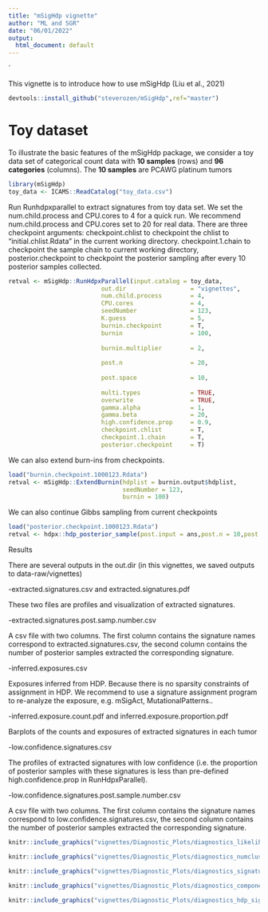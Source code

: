 ```yaml
---
title: "mSigHdp vignette"
author: "ML and SGR"
date: "06/01/2022"
output:
  html_document: default
---
```

`

This vignette is to introduce how to use mSigHdp (Liu et al., 2021)

```r
devtools::install_github("steverozen/mSigHdp",ref="master")
```


# Toy dataset

To illustrate the basic features of the mSigHdp package, we consider a toy data set
of categorical count data with **10 samples** (rows) and **96 categories** (columns). 
The **10 samples** are PCAWG platinum tumors

```r
library(mSigHdp)
toy_data <- ICAMS::ReadCatalog("toy_data.csv")
```

Run Runhdpxparallel to extract signatures from toy data set.
We set the num.child.process and CPU.cores to 4 for a quick run. We recommend num.child.process and CPU.cores set to 20 for real data.
There are three checkpoint arguments: checkpoint.chlist to checkpoint the chlist to "initial.chlist.Rdata" in the current working directory. checkpoint.1.chain to checkpoint the sample chain to current working directory, posterior.checkpoint to checkpoint the posterior sampling after every 10 posterior samples collected.
```r

retval <- mSigHdp::RunHdpxParallel(input.catalog = toy_data,
                          out.dir                  = "vignettes",
                          num.child.process        = 4, 
                          CPU.cores                = 4,
                          seedNumber               = 123,
                          K.guess                  = 5,
                          burnin.checkpoint        = T,
                          burnin                   = 100, 
                          
                          burnin.multiplier        = 2,
                         
                          post.n                   = 20, 
                          
                          post.space               = 10, 
                          
                          multi.types              = TRUE,
                          overwrite                = TRUE,
                          gamma.alpha              = 1,
                          gamma.beta               = 20, 
                          high.confidence.prop     = 0.9,
                          checkpoint.chlist        = T,
                          checkpoint.1.chain       = T,
                          posterior.checkpoint     = T) 

```

We can also extend burn-ins from checkpoints.

```r
load("burnin.checkpoint.1000123.Rdata")
retval <- mSigHdp::ExtendBurnin(hdplist = burnin.output$hdplist,
                                seedNumber = 123,
                                burnin = 100)
```


We can also continue Gibbs sampling from current checkpoints

```r
load("posterior.checkpoint.1000123.Rdata")
retval <- hdpx::hdp_posterior_sample(post.input = ans,post.n = 10,post.space = 5,seed=100123)
```


Results

There are several outputs in the out.dir (in this vignettes, we saved outputs to data-raw/vignettes)

-extracted.signatures.csv and extracted.signatures.pdf

These two files are profiles and visualization of extracted signatures.

-extracted.signatures.post.samp.number.csv 

A csv file with two columns. The first column contains the signature names correspond to extracted.signatures.csv, the second column contains the number of posterior samples extracted the corresponding signature.

-inferred.exposures.csv

Exposures inferred from HDP. Because there is no sparsity constraints of assignment in HDP. We recommend to use a signature assignment program to re-analyze the exposure, e.g. mSigAct, MutationalPatterns..

-inferred.exposure.count.pdf and inferred.exposure.proportion.pdf

Barplots of the counts and exposures of extracted signatures in each tumor

-low.confidence.signatures.csv 

The profiles of extracted signatures with low confidence (i.e. the proportion of posterior samples with these signatures is less than pre-defined high.confidence.prop in RunHdpxParallel).

-low.confidence.signatures.post.sample.number.csv 

A csv file with two columns. The first column contains the signature names correspond to low.confidence.signatures.csv, the second column contains the number of posterior samples extracted the corresponding signature.


```r
knitr::include_graphics("vignettes/Diagnostic_Plots/diagnostics_likelihood.pdf")

```


```r
knitr::include_graphics("vignettes/Diagnostic_Plots/diagnostics_numcluster.pdf")

```

```r
knitr::include_graphics("vignettes/Diagnostic_Plots/diagnostics_signatures.pdf")

```

```r
knitr::include_graphics("vignettes/Diagnostic_Plots/diagnostics_component_distribution_in_posterior_samples.pdf")

```

```r
knitr::include_graphics("vignettes/Diagnostic_Plots/diagnostics_hdp_signature_exposure_each_sample.pdf")

```
